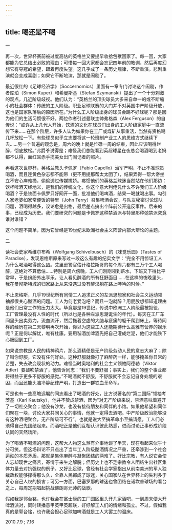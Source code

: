```yaml
---
---
---
```

title: 喝还是不喝
---




一

再一次，世界杯赛前被过度高估的英格兰又要提早收拾包袱回家了。每一回，大家都能为它总结出必败的理由；可惜每一回大家都会忘记四年前的教训，然后再度幻想它有夺冠的希望，跟着再度失望。这几乎成了一条历史规律，不断重演。悲剧重演就会变成喜剧；如果它不断地演，那就是闹剧了。

最近很红的《足球经济学》（Soccernomics）里面有一章专门讨论这个闹剧，作者库珀（Simon Kuper）和希曼斯基（Stefan Szymanski）提出了一个十分刺激的观点，几近阶级歧视。他们认为：“英格兰的顶尖球员大多来自单一的或不断缩小的社会群体：传统的工人阶级。职业足球联赛的大门并不对英国中产阶级开放，这也是国家队落后的原因所在。”为什么工人阶级出身的球员会踢不好球呢？那是因为他们的生活习惯很不好。两位作者引述曼联主帅弗格森（Alex Ferguson）的自传说：“或许从上几代人开始，饮酒的文化在球员们出身的工人阶级家庭中一直流传下来……在那个阶层，许多人认为如果你在工厂或煤矿从事重活，当然有资格喝几杯放松一下。有些球员似乎立志要将这一轮班制产业工人的思维方式继续下去……另一个普遍的观念是，周六的晚上就是忙碌一周的结束，因此应该喝得烂醉，彻底放松。”弗爵爷说得是；难怪我们总能看到英超球星在夜总会喝酒喝到老妈都不认得，面红耳赤手揽美女出门闹记者的照片。

再看这次世界杯，英格兰教头卡佩罗（Fabio Capello）治军严明，不止不准球员喝酒，而且连黄色杂志都不能带（更不用提那帮太太团了），结果弄得一帮大帝坐立不安心痒难搔，偷偷透过传媒撒娇。疼惯他们的英格兰球迷当然站在他们那边：饮杯啤酒天经地义，是我们的传统文化，你这个意大利佬凭什么不许我们工人阶级喝酒？于是铁面卡佩罗只好网开一面，批准他们喝啤酒，结果一喝就喝出事。勾引人家老婆如家常便饭的特里（John Terry）召集啤酒会议，与队友秘密讨论球队问题，酒喝得越多，议论愈是出格，最后差点搞出个阵前公开造反事件。后来的事，已经成为历史。我们要研究的问题是卡佩罗这种禁酒派与特里那种弛禁派究竟谁对谁错？

这个问题不简单，因为它曾经是19世纪末欧洲社会主义阵营内部大辩论的主题。

二

读社会史家希维尔布希（Wolfgang Schivelbusch）的《味觉乐园》（Tastes of Paradise），发现恩格斯原来写过一段这么有趣的纪实文字：“完全不用惊讶工人为什么喝酒喝得这么凶。艾里逊警官估计格拉斯哥的每个周六都有三万个工人喝醉，这绝对不算低估……特别是周六傍晚，工人们刚刚领到薪水，下班又下得比平常早，于是纷纷外出享乐，让人看见醉酒的所有狂野面目……在这样的夜晚里头，我在曼彻斯特城的归家路上从来没遇过没有醉汉躺在路上呻吟的时候。”

不止恩格斯，几乎19世纪所有同情工人追求正义的左派思想家和社会主义运动领袖都很关心酗酒的问题。工人为何老爱泡吧？而且一泡就醉？用屁股想都知道理由是他们日常工作的压力太大。毕竟那是19世纪，传说中欧洲工人阶级最被奴役，工厂管理最没有人性的时代（所以也是各种左派思潮诞生的年代）。每天在工厂车间里头出卖劳力，流血流汗，然后拖着空虚的大脑与疲痛的躯干爬到床上，等待同样的经历在第二天黎明再次开始，你以为这些工人还能期待什么高雅有营养的娱乐呢？正是何以解忧，唯有杜康。要用毡酒加啤酒先把自己灌成烂泥，他们才能铁下心肠回到工厂。

如果说宗教是人民的精神鸦片，那么酒精便是无产阶级劳动人民的意志大麻了；除了叫你舒服，它没有任何好处。这种舒服就像打了麻醉药一样，能够掩盖你日常的苦楚，失去改变现状的动力。难怪当时奥地利的社会主义领袖阿德勒（Viktor Adler）要鼓吹禁酒了，他告诉同志：“我们不要舒服；事实上，我们的整个事业都将得益于更多不舒服的感觉。”不喝酒就不舒服，不舒服就不会忘记自身处境的艰困，而且还能头脑冷静纪律严明，打造出一群铁血革命军。

可是也有一些高瞻远瞩的同志看出了喝酒的好处，比方说著名的“第二国际”领袖考茨基（Karl Kautsky），他并不赞成禁酒，因为“对无产阶级来说，禁酒意味着避开了一切社交聚会；他没有沙龙，也没有接待朋友和同伴的小馆。如果他希望和同伴们聚在一块，讨论大家共同关心的事情，他就一定得去酒吧。中产阶级政治能够没有这种酒吧聚会，无产阶级可不行”。也就是说大至搞革命小至搞请愿，工人们必须得自己先团结起来。而酒吧正是他们互相认识彼此熟悉，进而讨论正事形成阶段认同的天然场所。

为了喝酒不喝酒的问题，这帮大人物这么煞有介事地谈了半天，现在看起来似乎十分可笑。但这场辩论不只点出了当年工人阶级酗酒情况之严重，还牵涉到一个社会运动的本质矛盾，那就是集体麻醉与凝聚团结的两难了。好比宗教，有人说它会使人忘却现世之痛苦，寄情于来生之解脱；但历史上也不乏宗教令人团结生出社区集体力量去对抗强权的例子。又好比足球，曾经有社会学家指出从前南美洲的军人独裁政权能够撑得那么久，全靠人民都成了球迷，关心国家队在世界杯上的失利多于关心自己人权的损害；可另一方面，巴塞罗那的球迷也曾团结在诺坎普球场的看台之上，每周定期唱起挑战佛朗哥元帅的战歌。

假如我是郭台铭，也许我会在富士康的工厂园区里头开几家酒吧，一到周末便大开啤酒派对，同时转播意甲英甲英超联，好纾解工人们的情绪和孤立。不过，假如我真的是郭台铭，也许我会担心足球加啤酒就是工人大罢工的温床。

2010.7.9 ; 7.16